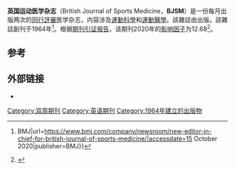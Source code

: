 {{Infobox journal
| title = 英国运动医学杂志
| cover = 
| language = 
| editor = 
| discipline = [[運動醫學|運動醫學]]
| caption = 
| former_name = 
| abbreviation = Br. J. Sports Med.
| publisher = {{link-en|BMJ集团|BMJ Group}}
| country = 
| frequency = 
| history = 1966-
| openaccess = [[混合開放獲取期刊|混合開放獲取期刊]]
| license = 
| impact = 12.68
| impact-year = 2019
| website = http://bjsm.bmj.com/
| link1 = http://bjsm.bmj.com/content/current
| link1-name = Online access
| link2 = http://bjsm.bmj.com/content/by/year
| link2-name = Online archive
| ISSN = 0306-3674
| eISSN = 1473-0480
| CODEN = 
| JSTOR = 
| LCCN = 
| OCLC = 890384547
}}
'''英国运动医学杂志'''（British Journal of Sports Medicine，'''BJSM'''）是一份每月出版两次的[[同行評審|同行評審]]医学杂志，内容涉及[[運動科學|運動科學]]和[[運動醫學|運動醫學]]。該雜誌由{{link-en|BMJ集团|BMJ (company)}}出版。該雜誌創刊于1964年<ref>{{Cite web|title=New Editor-in-Chief for British Journal of Sports Medicine {{!}} BMJ|url=https://www.bmj.com/company/newsroom/new-editor-in-chief-for-british-journal-of-sports-medicine/|accessdate=15 October 2020|publisher=BMJ}}</ref>。根据[[期刊引证报告|期刊引证报告]]，该期刊2020年的[[影响因子|影响因子]]为12.68<ref name="WoS">{{Cite book|year=2019|title=2020 Journal Citation Reports|publisher=[[科睿唯安|科睿唯安]]|edition=Science|series={{link-en|Web of Science}}}}</ref>。

== 参考 ==
{{Reflist}}

== 外部链接 ==
* {{Official website|https://bjsm.bmj.com/}}

[[Category:双周期刊|Category:双周期刊]]
[[Category:英语期刊|Category:英语期刊]]
[[Category:1964年建立的出版物|Category:1964年建立的出版物]]